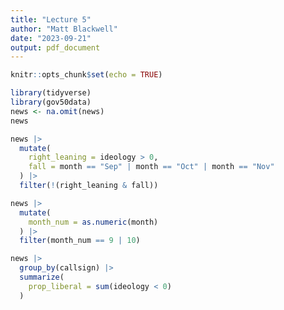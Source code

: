 ```yaml
---
title: "Lecture 5"
author: "Matt Blackwell"
date: "2023-09-21"
output: pdf_document
---
```


```r
knitr::opts_chunk$set(echo = TRUE)
```


```r
library(tidyverse)
library(gov50data)
news <- na.omit(news)
news
```





```r
news |> 
  mutate(
    right_leaning = ideology > 0,
    fall = month == "Sep" | month == "Oct" | month == "Nov"
  ) |>
  filter(!(right_leaning & fall))
```






```r
news |>
  mutate(
    month_num = as.numeric(month)
  ) |>
  filter(month_num == 9 | 10)
```


```r
news |> 
  group_by(callsign) |>
  summarize(
    prop_liberal = sum(ideology < 0)
  )

```


